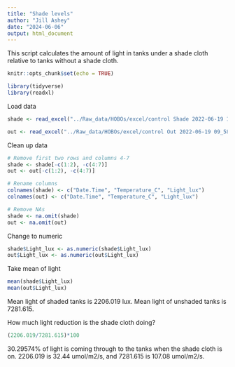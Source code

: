 ```yaml
---
title: "Shade levels"
author: "Jill Ashey"
date: "2024-06-06"
output: html_document
---
```


This script calculates the amount of light in tanks under a shade cloth relative to tanks without a shade cloth. 

```r
knitr::opts_chunk$set(echo = TRUE)

library(tidyverse)
library(readxl)
```

Load data
```r
shade <- read_excel("../Raw_data/HOBOs/excel/control Shade 2022-06-19 10_01_12 -1000.xlsx")

out <- read_excel("../Raw_data/HOBOs/excel/control Out 2022-06-19 09_58_54 -1000.xlsx")
```

Clean up data 
```r
# Remove first two rows and columns 4-7
shade <- shade[-c(1:2), -c(4:7)]
out <- out[-c(1:2), -c(4:7)]

# Rename columns 
colnames(shade) <- c("Date.Time", "Temperature_C", "Light_lux")
colnames(out) <- c("Date.Time", "Temperature_C", "Light_lux")

# Remove NAs
shade <- na.omit(shade)
out <- na.omit(out)
```

Change to numeric
```r
shade$Light_lux <- as.numeric(shade$Light_lux)
out$Light_lux <- as.numeric(out$Light_lux)
```


Take mean of light 
```r
mean(shade$Light_lux)
mean(out$Light_lux)
```

Mean light of shaded tanks is 2206.019 lux. Mean light of unshaded tanks is 7281.615. 

How much light reduction is the shade cloth doing?
```r
(2206.019/7281.615)*100
```

30.29574% of light is coming through to the tanks when the shade cloth is on. 2206.019 is 32.44 umol/m2/s, and 7281.615 is 107.08 umol/m2/s. 




